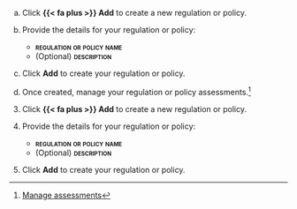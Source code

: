 :::: {.content-visible unless-format="revealjs"}
a. Click **{{< fa plus >}} Add** to create a new regulation or policy.

a.  Provide the details for your regulation or policy:

    - **[regulation or policy name]{.smallcaps}**
    - (Optional) **[description]{.smallcaps}**

a. Click **Add** to create your regulation or policy.

a. Once created, manage your regulation or policy assessments.^[[Manage assessments](/guide/templates/customize-virtual-document-validator.qmd#manage-assessments)]

::::


:::: {.content-hidden unless-format="revealjs"}
3. Click **{{< fa plus >}} Add** to create a new regulation or policy.

4.  Provide the details for your regulation or policy:

    - **[regulation or policy name]{.smallcaps}**
    - (Optional) **[description]{.smallcaps}**

5. Click **Add** to create your regulation or policy.

::::